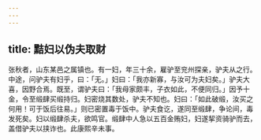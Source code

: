 ```yaml
---
---
---
```

title: 黠妇以伪夫取财
---



张秋者，山东某邑之属镇也。有一妇，年三十余，雇驴至兖州探亲，驴夫从之行。中途，问驴夫有妇乎，曰：「无。」妇曰：「我亦新寡，与汝可为夫妇矣。」驴夫大喜，因野合焉。既至，谓驴夫曰：「我母家颇丰，子衣如此，不便同归。」因予十金，令至缎肆买缎持归。妇密烧其数处，驴夫不知也。妇曰：「如此破缎，汝买之何用！可于饭后往易。」则已密置毒于饭中。驴夫食讫，遂同至缎肆，争论间，毒发死矣。妇以缎肆杀夫，欲鸣官。缎肆中人急以五百金贿妇，妇遂挈资骑驴而去，盖借驴夫以挟诈也。此康熙辛未事。